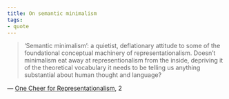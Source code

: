 ```yaml
---
title: On semantic minimalism
tags:
- quote
---
```


> ‘Semantic minimalism’: a quietist, deflationary attitude to some of the foundational conceptual machinery of representationalism. Doesn’t minimalism eat away at representionalism from the inside, depriving it of the theoretical vocabulary it needs to be telling us anything substantial about human thought and language?

— [One Cheer for Representationalism](/docs/phil/works/One Cheer for Representationalism.html), 2